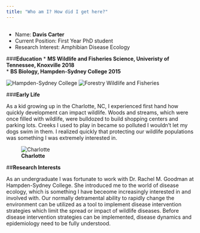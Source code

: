 ```yaml
---
title: "Who am I? How did I get here?"
---
```

<!-- blank line -->
----
* Name: **Davis Carter**    
* Current Position: First Year PhD student    
* Research Interest: Amphibian Disease Ecology   


###**Education**
* **MS Wildlife and Fisheries Science, Univeristy of Tennessee, Knoxville 2018**   
* **BS Biology, Hampden-Sydney College 2015**  

![**Hampden-Sydney College**](https://raw.githubusercontent.com/EDavisCarter/DavisCarterWebsite/master/H-SC.png)
![**Forestry Wildlife and Fisheries**](https://raw.githubusercontent.com/EDavisCarter/DavisCarterWebsite/master/FWFlogo.png)  

###**Early Life** 

As a kid growing up in the Charlotte, NC, I experienced first hand how quickly development can impact wildlife. Woods and streams, which were once filled with wildlife, were bulldozed to build shopping centers and parking lots. Creeks I used to play in became so polluted I wouldn't let my dogs swim in them. I realized quickly that protecting our wildlife populations was something I was extremely interested in. 

![**Charlotte**](https://raw.githubusercontent.com/EDavisCarter/DavisCarterWebsite/master/Charlotte.jpg)
      

##**Research Interests**

As an undergraduate I was fortunate to work with Dr. Rachel M. Goodman at Hampden-Sydney College. She introduced me to the world of disease ecology, which is something I have beceome increasingly interested in and involved with. Our normally detramental ability to rapidly change the environment can be utilized as a tool to implement disease intervention strategies which limit the spread or impact of wildlife diseases. Before disease intervention strategies can be implemented, disease dynamics and epidemiology need to be fully understood.


